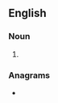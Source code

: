 {{also|springwater|spring-water}}
==English==

===Noun===
{{en-noun|~}}

# {{alternative form of|springwater|lang=en}}

===Anagrams===
* {{anagrams|en|a=aeginprrstw|tiger prawns}}